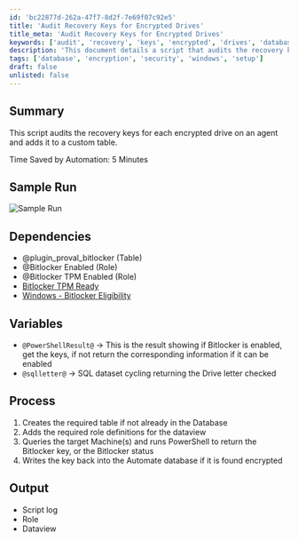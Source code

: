 ```yaml
---
id: 'bc22877d-262a-47f7-8d2f-7e69f07c92e5'
title: 'Audit Recovery Keys for Encrypted Drives'
title_meta: 'Audit Recovery Keys for Encrypted Drives'
keywords: ['audit', 'recovery', 'keys', 'encrypted', 'drives', 'database']
description: 'This document details a script that audits the recovery keys for each encrypted drive on an agent and adds the information to a custom table, saving time and improving efficiency in managing Bitlocker encryption.'
tags: ['database', 'encryption', 'security', 'windows', 'setup']
draft: false
unlisted: false
---
```

## Summary

This script audits the recovery keys for each encrypted drive on an agent and adds it to a custom table.

Time Saved by Automation: 5 Minutes

## Sample Run

![Sample Run](../../../static/img/Bitlocker---Key-Retrieval/image_1.png)

## Dependencies

- @plugin_proval_bitlocker (Table)
- @Bitlocker Enabled (Role)
- @Bitlocker TPM Enabled (Role)
- [Bitlocker TPM Ready](https://proval.itglue.com/DOC-5078775-7970575)
- [Windows - Bitlocker Eligibility](https://proval.itglue.com/DOC-5078775-7960717)

## Variables

- `@PowerShellResult@` -> This is the result showing if Bitlocker is enabled, get the keys, if not return the corresponding information if it can be enabled
- `@sqlletter@` -> SQL dataset cycling returning the Drive letter checked

## Process

1. Creates the required table if not already in the Database
2. Adds the required role definitions for the dataview
3. Queries the target Machine(s) and runs PowerShell to return the Bitlocker key, or the Bitlocker status
4. Writes the key back into the Automate database if it is found encrypted

## Output

- Script log
- Role
- Dataview











